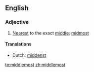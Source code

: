 ==English==

===Adjective===
{{en-adj|-}}

# [[nearest|Nearest]] to the exact [[middle]]; [[midmost]]

====Translations====
{{trans-top|nearest to the exact middle}}
* Dutch: [[middenst]]
{{trans-mid}}
{{trans-bottom}}

[[te:middlemost]]
[[zh:middlemost]]